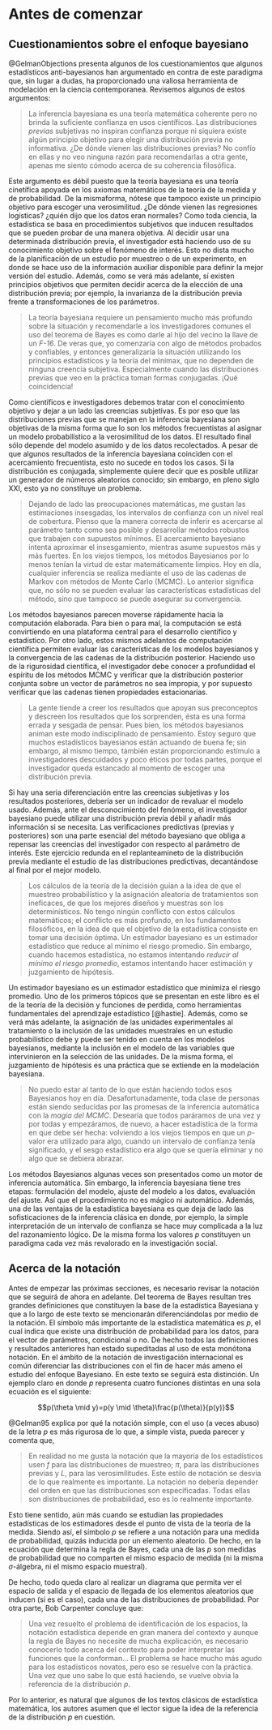 # Antes de comenzar {-}

## Cuestionamientos sobre el enfoque bayesiano {-}

@GelmanObjections presenta algunos de los cuestionamientos que algunos estadísticos anti-bayesianos han argumentado en contra de este paradigma que, sin lugar a dudas, ha proporcionado una valiosa herramienta de modelación en la ciencia contemporanea. Revisemos algunos de estos argumentos: 

> La inferencia bayesiana es una teoría matemática coherente pero no brinda la suficiente confianza en usos científicos. Las distribuciones *previas* subjetivas no inspiran confianza porque ni siquiera existe algún principio objetivo para elegir una distribución previa no informativa. ¿De dónde vienen las distribuciones previas? No confío en ellas y no veo ninguna razón para recomendarlas a otra gente, apenas me siento cómodo acerca de su coherencia filosófica.

Este argumento es débil puesto que la teoría bayesiana es una teoría cinetífica apoyada en los axiomas matemáticos de la teoría de la medida y de probabilidad. De la mismaforma, nótese que tampoco existe un principio objetivo para escoger una verosimilitud. ¿De dónde vienen las regresiones logísticas? ¿quién dijo que los datos eran normales? Como toda ciencia, la estadística se basa en procedimientos subjetivos que inducen resultados que se pueden probar de una manera objetiva. Al decidir usar una determinada distribución previa, el investigador está haciendo uso de su conocimiento objetivo sobre el fenómeno de interés. Esto no dista mucho de la planificación de un estudio por muestreo o de un experimento, en donde se hace uso de la información auxiliar disponible para definir la mejor versión del estudio. Además, como se verá más adelante, sí existen principios objetivos que permiten decidir acerca de la elección de una distribución previa; por ejemplo, la invarianza de la distribución previa frente a transformaciones de los parámetros.

> La teoría bayesiana requiere un pensamiento mucho más profundo sobre la situación y recomendarle a los investigadores comunes el uso del teorema de Bayes es como darle al hijo del vecino la llave de un *F-16*. De veras que, yo comenzaría con algo de métodos probados y confiables, y entonces generalizaría la situación utilizando los principios estadísticos y la teoría del minimax, que no dependen de ninguna creencia subjetiva. Especialmente cuando las distribuciones previas que veo en la práctica toman formas conjugadas. ¡Qué coincidencia!

Como científicos e investigadores debemos tratar con el conocimiento objetivo y dejar a un lado las creencias subjetivas. Es por eso que las distribuciones previas que se manejan en la inferencia bayesiana son objetivas de la misma forma que lo son los métodos frecuentistas al asignar un modelo probabilístico a la verosimilitud de los datos. El resultado final sólo depende del modelo asumido y de los datos recolectados. A pesar de que algunos resultados de la inferencia bayesiana coinciden con el acercamiento frecuentista, esto no sucede en todos los casos. Si la distribución es conjugada, simplemente quiere decir que es posible utilizar un generador de números aleatorios conocido; sin embargo, en pleno siglo XXI, esto ya no constituye un problema.

> Dejando de lado las preocupaciones matemáticas, me gustan las estimaciones insesgadas, los intervalos de confianza con un nivel real de cobertura. Pienso que la manera correcta de inferir es acercarse al parámetro tanto como sea posible y desarrollar métodos robustos que trabajen con supuestos mínimos. El acercamiento bayesiano intenta aproximar el insesgamiento, mientras asume supuestos más y más fuertes. En los viejos tiempos, los métodos Bayesianos por lo menos tenían la virtud de estar matemáticamente limpios. Hoy en día, cualquier inferencia se realiza mediante el uso de las cadenas de Markov con métodos de Monte Carlo (MCMC). Lo anterior significa que, no sólo no se pueden evaluar las características estadísticas del método, sino que tampoco se puede asegurar su convergencia.

Los métodos bayesianos parecen moverse rápidamente hacia la computación elaborada. Para bien o para mal, la computación se está convirtiendo en una plataforma central para el desarrollo científico y estadístico. Por otro lado, estos mismos adelantos de computación científica permiten evaluar las características de los modelos bayesianos y la convergencia de las cadenas de la distribución posterior. Haciendo uso de la rigurosidad científica, el investigador debe conocer a profundidad el espíritu de los métodos MCMC y verificar que la distribución posterior conjunta sobre un vector de parámetros no sea impropia, y por supuesto verificar que las cadenas tienen propiedades estacionarias.

> La gente tiende a creer los resultados que apoyan sus preconceptos y descreen los resultados que los sorprenden, ésta es una forma errada y sesgada de pensar. Pues bien, los métodos bayesianos animan este modo indisciplinado de pensamiento. Estoy seguro que muchos estadísticos bayesianos están actuando de buena fe; sin embargo, al mismo tiempo, también están proporcionando estímulo a investigadores descuidados y poco éticos por todas partes, porque el investigador queda estancado al momento de escoger una distribución previa.

Si hay una seria diferenciación entre las creencias subjetivas y los resultados posteriores, debería ser un indicador de revaluar el modelo usado. Además, ante el desconocimiento del fenómeno, el investigador bayesiano puede utilizar una distribución previa débil y añadir más información si se necesita. Las verificaciones predictivas (previas y posteriores) son una parte esencial del método bayesiano que obliga a repensar las creencias del investigador con respecto al parámetro de interés. Este ejercicio redunda en el replanteamineto de la distribución previa mediante el estudio de las distribuciones predictivas, decantándose al final por el mejor modelo.

> Los cálculos de la teoría de la decisión guían a la idea de que el muestreo probabilístico y la asignación aleatoria de tratamientos son ineficaces, de que los mejores diseños y muestras son los determinísticos. No tengo ningún conflicto con estos cálculos matemáticos; el conflicto es más profundo, en los fundamentos filosóficos, en la idea de que el objetivo de la estadística consiste en tomar una decisión óptima. Un estimador bayesiano es un estimador estadístico que reduce al mínimo el riesgo promedio. Sin embargo, cuando hacemos estadística, no estamos intentando *reducir al mínimo el riesgo promedio*, estamos intentando hacer estimación y juzgamiento de hipótesis.

Un estimador bayesiano es un estimador estadístico que minimiza el riesgo promedio. Uno de los primeros tópicos que se presentan en este libro es el de la teoría de la decisión y funciones de perdida, como herramientas fundamentales del aprendizaje estadístico [@hastie]. Además, como se verá más adelante, la asignación de las unidades experimentales al tratamiento o la inclusión de las unidades muestrales en un estudio probabilístico debe y puede ser tenido en cuenta en los modelos bayesianos, mediante la inclusión en el modelo de las variables que intervinieron en la selección de las unidades. De la misma forma, el juzgamiento de hipótesis es una práctica que se extiende en la modelación bayesiana.

> No puedo estar al tanto de lo que están haciendo todos esos Bayesianos hoy en día. Desafortunadamente, toda clase de personas están siendo seducidas por las promesas de la inferencia automática con la *magia del MCMC*. Desearía que todos paráramos de una vez y por todas y empezáramos, de nuevo, a hacer estadística de la forma en que debe ser hecha: volviendo a los viejos tiempos en que un $p$-valor era utilizado para algo, cuando un intervalo de confianza tenía significado, y el sesgo estadístico era algo que se quería eliminar y no algo que se debiera abrazar.

Los métodos Bayesianos algunas veces son presentados como un motor de inferencia automática. Sin embargo, la inferencia bayesiana tiene tres etapas: formulación del modelo, ajuste del modelo a los datos, evaluación del ajuste. Así que el procedimiento no es mágico ni automático. Además, una de las ventajas de la estadística bayesiana es que deja de lado las sofisticaciones de la inferencia clásica en donde, por ejemplo, la simple interpretación de un intervalo de confianza se hace muy complicada a la luz del razonamiento lógico. De la misma forma los valores $p$ constituyen un paradigma cada vez más revalorado en la investigación social. 

## Acerca de la notación {-}

Antes de empezar las próximas secciones, es necesario revisar la
notación que se seguirá de ahora en adelante. Del teorema de Bayes
resultan tres grandes definiciones que constituyen la base de la
estadística Bayesiana y que a lo largo de este texto se mencionarán
diferenciándolas por medio de la notación. El símbolo más importante de
la estadística matemática es $p$, el cual indica que existe una
distribución de probabilidad para los datos, para el vector de
parámetros, condicional o no. De hecho todos las definiciones y
resultados anteriores han estado supeditadas al uso de esta monótona
notación. En el ámbito de la notación de investigación internacional es
común diferenciar las distribuciones con el fin de hacer más ameno el
estudio del enfoque Bayesiano. En este texto se seguirá esta distinción.
Un ejemplo claro en donde $p$ representa cuatro funciones distintas en
una sola ecuación es el siguiente:

$$p(\theta \mid y)=p(y \mid \theta)\frac{p(\theta)}{p(y)}$$

@Gelman95 explica por qué la notación simple, con el uso (a
veces abuso) de la letra $p$ es más rigurosa de lo que, a simple vista,
pueda parecer y comenta que,

> En realidad no me gusta la notación que la mayoría de los estadísticos usen $f$ para las distribuciones de muestreo; $\pi$, para las distribuciones previas y $L$, para las verosimilitudes. Este estilo de notación se desvía de lo que realmente es importante. La notación no debería depender del orden en que las distribuciones son especificadas. Todas ellas son distribuciones de probabilidad, eso es lo realmente importante.

Esto tiene sentido, aún más cuando se estudian las propiedades
estadísticas de los estimadores desde el punto de vista de la teoría de
la medida. Siendo así, el símbolo $p$ se refiere a una notación para una
medida de probabilidad, quizás inducida por un elemento aleatorio. De
hecho, en la ecuación que determina la regla de Bayes, cada una de las
$p$ son medidas de probabilidad que no comparten el mismo espacio de
medida (ni la misma $\sigma$-álgebra, ni el mismo espacio muestral).

De hecho, todo queda claro al realizar un diagrama que permita ver el
espacio de salida y el espacio de llegada de los elementos aleatorios
que inducen (si es el caso), cada una de las distribuciones de
probabilidad. Por otra parte, Bob Carpenter concluye que:

> Una vez resuelto el problema de identificación de los espacios, la notación estadística depende en gran manera del contexto y aunque la regla de Bayes no necesite de mucha explicación, es necesario conocerlo todo acerca del contexto para poder interpretar las funciones que la conforman... El problema se hace mucho más agudo para los estadísticos novatos, pero eso se resuelve con la práctica. Una vez que uno sabe lo que está haciendo, se vuelve obvia la referencia de la distribución $p$.

Por lo anterior, es natural que algunos de los textos clásicos de
estadística matemática, los autores asumen que el lector sigue la idea
de la referencia de la distribución $p$ en cuestión.